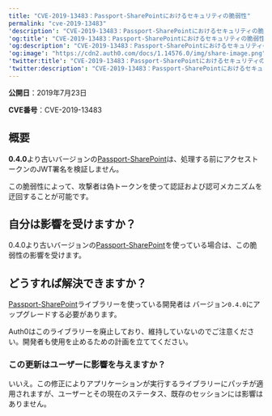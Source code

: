 ```yaml
---
title: "CVE-2019-13483：Passport-SharePointにおけるセキュリティの脆弱性"
permalink: "cve-2019-13483"
'description': "CVE-2019-13483：Passport-SharePointにおけるセキュリティの脆弱性に関する詳細"
'og:title': "CVE-2019-13483：Passport-SharePointにおけるセキュリティの脆弱性"
'og:description': "CVE-2019-13483：Passport-SharePointにおけるセキュリティの脆弱性に関する詳細"
'og:image': "https://cdn2.auth0.com/docs/1.14576.0/img/share-image.png"
'twitter:title': "CVE-2019-13483：Passport-SharePointにおけるセキュリティの脆弱性"
'twitter:description': "CVE-2019-13483：Passport-SharePointにおけるセキュリティの脆弱性に関する詳細"
---
```


**公開日**：2019年7月23日

**CVE番号**：CVE-2019-13483

## 概要

**0.4.0**より古いバージョンの[Passport-SharePoint](https://github.com/auth0/passport-sharepoint)は、処理する前にアクセストークンの<Tooltip data-tooltip-id="react-containers-DefinitionTooltip-3" href="/ja-jp/glossary?term=json-web-token" tip="JSON Web Token（JWT）: 二者間のクレームを安全に表現するために使用される標準IDトークン形式（および多くの場合、アクセストークン形式）。" cta="用語集の表示">JWT</Tooltip>署名を検証しません。

この脆弱性によって、攻撃者は偽トークンを使って認証および認可メカニズムを迂回することが可能です。

## 自分は影響を受けますか？

0.4.0より古いバージョンの[Passport-SharePoint](https://github.com/auth0/passport-sharepoint)を使っている場合は、この脆弱性の影響を受けます。

## どうすれば解決できますか？

[Passport-SharePoint](https://github.com/auth0/passport-sharepoint)ライブラリーを使っている開発者は バージョン`0.4.0`にアップグレードする必要があります。

Auth0はこのライブラリーを廃止しており、維持していないのでご注意ください。開発者も使用を止めるための計画を立ててください。

### この更新はユーザーに影響を与えますか？

いいえ。この修正によりアプリケーションが実行するライブラリーにパッチが適用されますが、ユーザーとその現在のステータス、既存のセッションには影響はありません。